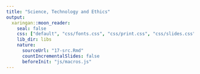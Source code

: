 ```yaml
---
title: "Science, Technology and Ethics"
output:
  xaringan::moon_reader:
    seal: false
    css: ["default", "css/fonts.css", "css/print.css", "css/slides.css"]
    lib_dir: libs
    nature:
      sourceUrl: "17-src.Rmd"
      countIncrementalSlides: false
      beforeInit: "js/macros.js" 
--- 
```

